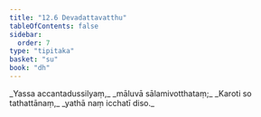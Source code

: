 ```yaml
---
title: "12.6 Devadattavatthu"
tableOfContents: false
sidebar:
  order: 7
type: "tipitaka"
basket: "su"
book: "dh"
---
```



<DynamicBreadcrumb />

<Division number="162" book="dh" bookNo="18" page="37">

<Paragraph number="174" type="verses" book="dh">
_Yassa accantadussilyaṃ,_  
_māluvā sālamivotthataṃ;_  
_Karoti so tathattānaṃ,_  
_yathā naṃ icchatī diso._
</Paragraph>
</Division>